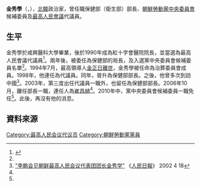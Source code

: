 {{noteTA
|G1=Country
|1=zh:北朝鮮; zh-cn:朝鲜; zh-tw:朝鮮; zh-hk:朝鮮; zh-sg:朝鲜;
}}


'''金秀學'''（{{lang|ko|김수학}}，{{bd|1942年|9月11日|||}}），[[北韓|北韓]]政治家，曾任職保健部（衛生部）部長、[[朝鮮勞動黨中央委員會|朝鮮勞動黨中央委員會]]候補委員及[[最高人民會議|最高人民會議]]代議員。

==生平==
金秀學於咸興醫科大學畢業，後於1990年成為紅十字會醫院院長，並當選為最高人民會議代議員<ref name="chosun">{{Cite web |url=http://nk.chosun.com/bbs/list.html?table=bbs_11&idxno=4783&page=5&total=112&sc_area=A&sc_word=%C8%C4%BA%B8%C0%A7%BF%F8 |title=김수학 |accessdate=2014-05-31 |archive-date=2019-07-01 |archive-url=https://web.archive.org/web/20190701081007/http://nk.chosun.com/bbs/list.html?table=bbs_11&idxno=4783&page=5&total=112&sc_area=A&sc_word=%C8%C4%BA%B8%C0%A7%BF%F8 |dead-url=no }}</ref>。兩年後，被委任為保健部的局長，及入選黨中央委員會候補委員名單<ref name="chosun"/>。1994年7月，最高領導人[[金正日之死|金正日離世]]，金秀學被任命為治葬委員會成員。1998年，他連任為代議員。同年，晉升為保健部部長。之後，他曾多次到訪中國<ref>[http://www.people.com.cn/GB/shizheng/252/7912/7914/20020418/711924.html "李鹏会见朝鲜最高人民会议代表团团长金秀学"] {{Wayback|url=http://www.people.com.cn/GB/shizheng/252/7912/7914/20020418/711924.html |date=20160304070737 }} 《[[人民日報|人民日報]]》 2002 4 18</ref>。2003年，第三度出任代議員一職外，也留任為保健部部長。2006年10月，離任部長一職，連任人為[[崔昌植|崔昌植]]<ref name="chosun"/>。2010年中，黨中央委員會候補委員一職免任<ref name="chosun"/>。此後，再沒有他的消息。

==資料來源==
{{reflist}}


[[Category:最高人民会议代议员|Category:最高人民会议代议员]]
[[Category:朝鮮勞動黨黨員|Category:朝鮮勞動黨黨員]]